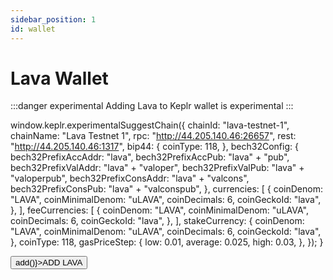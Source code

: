 ```yaml
---
sidebar_position: 1
id: wallet
---
```


# Lava Wallet


:::danger experimental 
Adding Lava to Keplr wallet is experimental
:::

<p>

window.keplr.experimentalSuggestChain({
    chainId: "lava-testnet-1",
    chainName: "Lava Testnet 1",
    rpc: "http://44.205.140.46:26657",
    rest: "http://44.205.140.46:1317",
    bip44: {
        coinType: 118,
    },
    bech32Config: {
        bech32PrefixAccAddr: "lava",
        bech32PrefixAccPub: "lava" + "pub",
        bech32PrefixValAddr: "lava" + "valoper",
        bech32PrefixValPub: "lava" + "valoperpub",
        bech32PrefixConsAddr: "lava" + "valcons",
        bech32PrefixConsPub: "lava" + "valconspub",
    },
    currencies: [ 
        { 
            coinDenom: "LAVA", 
            coinMinimalDenom: "uLAVA", 
            coinDecimals: 6, 
            coinGeckoId: "lava", 
        }, 
    ],
    feeCurrencies: [
        {
            coinDenom: "LAVA",
            coinMinimalDenom: "uLAVA",
            coinDecimals: 6,
            coinGeckoId: "lava",
        },
    ],
    stakeCurrency: {
        coinDenom: "LAVA",
        coinMinimalDenom: "uLAVA",
        coinDecimals: 6,
        coinGeckoId: "lava",
    },
    coinType: 118,
    gasPriceStep: {
        low: 0.01,
        average: 0.025,
        high: 0.03,
    },
});
}

</p>


<p>
<button onClick={() => add()}>ADD LAVA</button>
</p>
